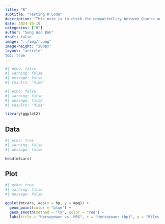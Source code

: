 ```yaml
---
title: "R"
subtitle: "Testing R Code"
description: "This note is to check the compatibility between Quarto and R"
date: 2024-10-10
categories: ["R"]
author: "Sung Woo Bak"
draft: false
image: "../img/r.png"
image-height: "200px"
layout: "article"
toc: true
---
```


```r
#| echo: false
#| warning: false
#| message: false
#| results: 'hide'
```

```r
#| echo: false
#| warning: false
#| message: false
#| results: 'hide'

library(ggplot2)

```

## Data

```r
#| echo: true
#| warning: false
#| message: false

head(mtcars)

```
## Plot 

```r
#| echo: true
#| warning: false
#| message: false

ggplot(mtcars, aes(x = hp, y = mpg)) +
  geom_point(color = "blue") +
  geom_smooth(method = "lm", color = "red") +
  labs(title = "Horsepower vs. MPG", x = "Horsepower (hp)", y = "Miles per Gallon (mpg)")
```